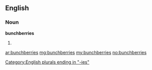 ==English==

===Noun===
'''bunchberries'''

# {{plural of|[[bunchberry]]}}

[[Category:English plurals ending in "-ies"]]

[[ar:bunchberries]]
[[mg:bunchberries]]
[[my:bunchberries]]
[[no:bunchberries]]